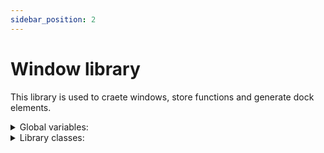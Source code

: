 ```yaml
---
sidebar_position: 2
---
```

# Window library

This library is used to craete windows, store functions and generate dock elements. 

<details>
<summary>Global variables:</summary>

- __demo_body__
    - global `Object` that defines the demo body element
    - is used to set an embedded demo on a page

</details>

<details>
<summary>Library classes:</summary>

- [Window](../libwin/Window/about.mdx)
- [Appbar](../libwin/Appbar/about.mdx)
- [Scrollbar](../libwin/Scrollbar/about.mdx)
- [Workspace](../libwin/Workspace/add.mdx)
- [Layer](../libwin/Layer/about.mdx)
- [Keylogger](../libwin/Keylogger/about.mdx)

</details>
